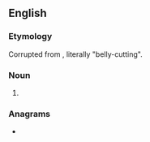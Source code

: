 {{also|harikari}}
==English==

===Etymology===
Corrupted from {{der|en|ja|腹切り|tr=harakiri}}, literally "belly-cutting".

===Noun===
{{en-noun|-}}

# {{lb|en|proscribed}} {{alternative form of|en|hara-kiri}}

===Anagrams===
* {{anagrams|en|a=aahiikrr|hara-kiri|harakiri}}